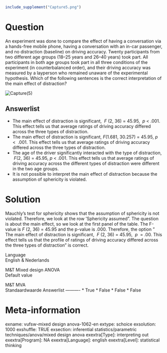 ```r
include_supplement("Capture5.png")
```

Question
========
An experiment was done to compare the effect of having a conversation
via a hands-free mobile phone, having a conversation with an in-car
passenger, and no distraction (baseline) on driving accuracy. Twenty
participants from two different age groups (18–25 years and 26–40 years)
took part. All participants in both age groups took part in all three
conditions of the experiment (in counterbalanced order), and their
driving accuracy was measured by a layperson who remained unaware of the
experimental hypothesis. Which of the following sentences is the correct
interpretation of the main effect of distraction?  
  
<img src="Capture5.png" class="fr-fic fr-dii tvcss_2 tvcss_3"
alt="Capture(5)" />

Answerlist
----------
* The main effect of distraction is significant,  *F* (2, 36) = 45.95,
   *p* &lt; .001. This effect tells us that average ratings of driving
  accuracy differed across the three types of distraction.
* The main effect of distraction is significant, *F*(1.681, 30.257) =
  45.95, *p*  &lt;  .001. This effect tells us that average ratings of
  driving accuracy differed across the three types of distraction.
* The age of the driver significantly interacted with the type of
  distraction,  *F*(2, 36) = 45.95, *p* &lt; .001. This effect tells us
  that average ratings of driving accuracy across the different types of
  distraction were different in the two age groups.
* It is not possible to interpret the main effect of distraction because
  the assumption of sphericity is violated.

Solution
========





Mauchly's test for sphericity shows that the assumption of sphericity is
not violated. Therefore, we look at the row 'Sphericity assumed". The
question is about the main effect, so we look at the first panel of the
table. The F-value is *F* (2, 36) = 45.95 and the p-value is .000.
Therefore, the option " The main effect of distraction is significant,
 *F* (2, 36) = 45.95,  *p*  = .00. This effect tells us that the profile
of ratings of driving accuracy differed across the three types of
distraction" is correct.





Language  
English & Nederlands

M&T Mixed design ANOVA  
Default value

M&T MVA  
Standaardwaarde
Answerlist
----------
* True
* False
* False
* False

Meta-information
================
exname: vufsw-mixed design anova-1062-en
extype: schoice
exsolution: 1000
exshuffle: TRUE
exsection: inferential statistics/parametric techniques/anova/mixed design anova
exextra[Type]: interpreting out
exextra[Program]: NA
exextra[Language]: english
exextra[Level]: statistical thinking


